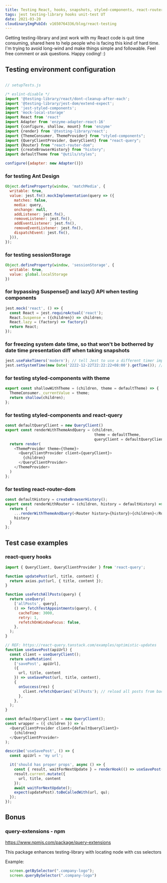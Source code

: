 ```yaml
---
title: Testing React, hooks, snapshots, styled-components, react-router and sessionStorage with testing-library
tags: jest testing-library hooks unit-test UT
date: 2021-03-20
cloudinaryImgPubId: v1650764336/blog/react-testing
---
```




Getting testing-library and jest work with my React code is quit time consuming, shared here to help people who is facing this kind of hard time. I'm trying to avoid long-wind and make things simple and followable. Feel free comment or ask questions. Happy coding! :)

## Testing environment configuration

```js

// setupTests.js

/* eslint-disable */
import '@testing-library/react/dont-cleanup-after-each';
import '@testing-library/jest-dom/extend-expect';
import 'jest-styled-components';
import 'mock-local-storage'
import React from 'react'
import Adapter from 'enzyme-adapter-react-16'
import {configure, shallow, mount} from 'enzyme'
import {render} from '@testing-library/react';
import {ThemeConsumer, ThemeProvider} from "styled-components";
import {QueryClientProvider, QueryClient} from "react-query";
import {Router} from "react-router-dom";
import {createBrowserHistory} from "history";
import defaultTheme from "@utils/styles";

configure({adapter: new Adapter()})
```
### for testing Ant Design
```js
Object.defineProperty(window, 'matchMedia', {
  writable: true,
  value: jest.fn().mockImplementation(query => ({
    matches: false,
    media: query,
    onchange: null,
    addListener: jest.fn(),
    removeListener: jest.fn(),
    addEventListener: jest.fn(),
    removeEventListener: jest.fn(),
    dispatchEvent: jest.fn(),
  })),
});

```
### for testing sessionStorage
```js
Object.defineProperty(window, 'sessionStorage', {
  writable: true,
  value: global.localStorage
})

```
### for bypassing Suspense() and lazy() API when testing components
```js
jest.mock('react', () => {
  const React = jest.requireActual('react');
  React.Suspense = ({children}) => children;
  React.lazy = (factory) => factory()
  return React;
});

```
### for freezing system date time, so that won't be botherred by date time presentation diff when taking snapshots
```js
jest.useFakeTimers('modern'); // tell Jest to use a different timer implementation.
jest.setSystemTime(new Date('2222-12-22T22:22:22+08:00').getTime()); // Set a static time for snapshot

```
### for testing styled-components with theme
```js
export const shallowWithTheme = (children, theme = defaultTheme) => {
  ThemeConsumer._currentValue = theme;
  return shallow(children);
};

```
### for testing styled-components and react-query
```js
const defaultQueryClient = new QueryClient()
export const renderWithThemeAndQuery = (children,
                                        theme = defaultTheme,
                                        queryClient = defaultQueryClient) => {
  return render(
    <ThemeProvider theme={theme}>
      <QueryClientProvider client={queryClient}>
        {children}
      </QueryClientProvider>
    </ThemeProvider>
  )
};

```
### for testing react-router-dom
```js
const defaultHistory = createBrowserHistory();
export const renderWithRouter = (children, history = defaultHistory) => {
  return {
    ...renderWithThemeAndQuery(<Router history={history}>{children}</Router>),
    history
  }
};

```
## Test case examples

### react-query hooks

```js
import { QueryClient, QueryClientProvider } from 'react-query';

function updatePost(url, title, content) {
  return axios.put(url, { title, content });
}

function useFetchAllPosts(query) {
  return useQuery(
    ['allPosts', query],
    () => fetchTestAppointments(query), {
      cacheTime: 3000,
      retry: 1,
      refetchOnWindowFocus: false,
    },
  );
}

// REF: https://react-query.tanstack.com/examples/optimistic-updates
function useSavePost(apiUrl) {
  const client = useQueryClient();
  return useMutation(
    ['savePost', apiUrl],
    ({
      url, title, content
    }) => useSavePost(url, title, content),
    {
      onSuccess(res) {
        client.refetchQueries('allPosts'); // reload all posts from backend
      },
    },
  );
}

const defaultQueryClient = new QueryClient();
const wrapper = ({ children }) => (
  <QueryClientProvider client={defaultQueryClient}>
    {children}
  </QueryClientProvider>
);

describe('useSavePost', () => {
  const apiUrl = 'my url';

  it('should has proper props', async () => {
    const { result, waitForNextUpdate } = renderHook(() => useSavePost(apiUrl), { wrapper });
    result.current.mutate({
      url, title, content
    });
    await waitForNextUpdate();
    expect(updatePost).toBeCalledWith(url, qu);
  });
});

```

## Bonus
### query-extensions - npm

https://www.npmjs.com/package/query-extensions

This package enhances testing-library with locating node with css selectors

Example:
```js
  screen.getBySelector(".company-logo");
  screen.queryBySelector(".company-logo")
```
